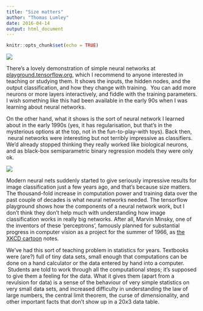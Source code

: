 ```yaml
---
title: "Size matters"
author: "Thomas Lumley"
date: 2016-04-14
output: html_document
---
```


```r
knitr::opts_chunk$set(echo = TRUE)
```

 ![](https://40.media.tumblr.com/9a4b5f1bcfc38773934c03a629627dd7/tumblr_inline_o5n7kp2Ou21s1hdxy_540.png)

There’s a lovely demonstration of simple neural networks at [playground.tensorflow.org](http://playground.tensorflow.org/), which I recommend to anyone interested in teaching or studying them. It shows the inputs, the hidden nodes, and the output classification, and how they change with training.  You can add more neurons or more layers interactively, and fiddle with the training parameters. I wish something like this had been available in the early 90s when I was learning about neural networks. 

On the other hand, what it shows is the sort of neural network I learned about in the early 1990s (yes, it has regularisation, but that’s in the mysterious options at the top, not in the fun-to-play-with toys). Back then,  neural networks were interesting but not terribly impressive as classifiers. We’d already stopped thinking they really worked like biological neurons, and as black-box semiparametric binary regression models they were only ok.  

![](https://40.media.tumblr.com/206ca0bc424a4a0504fb2c28ba1c0ed7/tumblr_inline_o5n8c5lQdD1s1hdxy_540.png)

Modern neural nets suddenly started to give seriously impressive results for image classification just a few years ago, and that’s because size matters. The thousand-fold increase in computation power and training data over the past couple of decades is what neural networks needed. The tensorflow playground shows how the components of a neural network work, but I don’t think they don’t help much with understanding how image classification works in really big networks. After all, Marvin Minsky, one of the inventors of these ‘perceptrons’, famously planned for substantial progress in computer vision as a project for the summer of 1966, as [the XKCD cartoon](http://www.xkcd.com/1425/) notes.

We’ve had this sort of teaching problem in statistics for years. Textbooks were (are?) full of tiny data sets, small enough that computations can be done on a hand calculator or the data entered by hand into a computer.  Students are told to work through all the computational steps; it’s supposed to give them a feeling for the data. What it gives them (apart from a revulsion for data) is a sense of the behaviour of very simple statistics on very small data sets, and increased difficulty in understanding the law of large numbers, the central limit theorem, the curse of dimensionality, and other important facts that don’t show up in a $20x3$ data table.